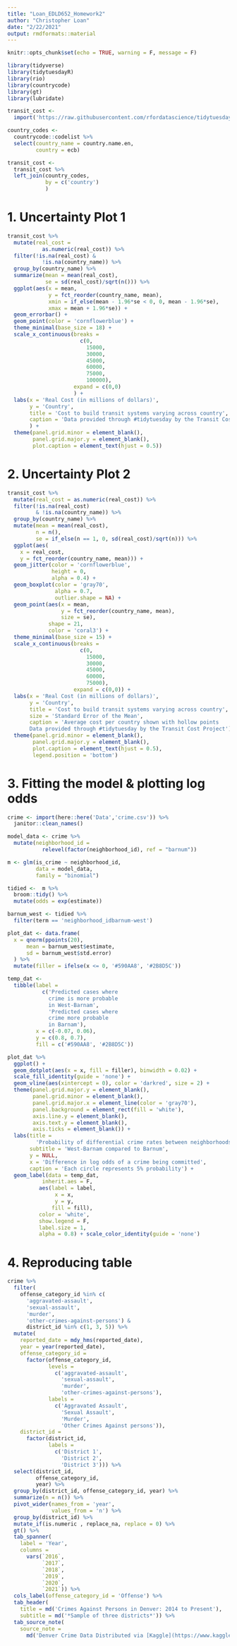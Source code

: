 ```yaml
---
title: "Loan_EDLD652_Homework2"
author: "Christopher Loan"
date: "2/22/2021"
output: rmdformats::material
---
```


```r
knitr::opts_chunk$set(echo = TRUE, warning = F, message = F)
```

```r
library(tidyverse)
library(tidytuesdayR)
library(rio)
library(countrycode)
library(gt)
library(lubridate)
```

```r
transit_cost <- 
  import('https://raw.githubusercontent.com/rfordatascience/tidytuesday/master/data/2021/2021-01-05/transit_cost.csv')
```

```r
country_codes <- 
  countrycode::codelist %>% 
  select(country_name = country.name.en,
         country = ecb)
```

```r
transit_cost <- 
  transit_cost %>% 
  left_join(country_codes, 
            by = c('country')
            )
```

# 1. Uncertainty Plot 1

```r
transit_cost %>% 
  mutate(real_cost = 
           as.numeric(real_cost)) %>% 
  filter(!is.na(real_cost) & 
           !is.na(country_name)) %>% 
  group_by(country_name) %>% 
  summarize(mean = mean(real_cost), 
            se = sd(real_cost)/sqrt(n())) %>% 
  ggplot(aes(x = mean, 
             y = fct_reorder(country_name, mean), 
             xmin = if_else(mean - 1.96*se < 0, 0, mean - 1.96*se), 
             xmax = mean + 1.96*se)) + 
  geom_errorbar() +
  geom_point(color = 'cornflowerblue') + 
  theme_minimal(base_size = 18) + 
  scale_x_continuous(breaks = 
                       c(0, 
                         15000, 
                         30000, 
                         45000, 
                         60000, 
                         75000, 
                         100000), 
                     expand = c(0,0)
                     ) +
  labs(x = 'Real Cost (in millions of dollars)', 
       y = 'Country', 
       title = 'Cost to build transit systems varying across country', 
       caption = 'Data provided through #tidytuesday by the Transit Cost Project'
       ) +
  theme(panel.grid.minor = element_blank(), 
        panel.grid.major.y = element_blank(), 
        plot.caption = element_text(hjust = 0.5))
```

# 2. Uncertainty Plot 2

```r
transit_cost %>% 
  mutate(real_cost = as.numeric(real_cost)) %>% 
  filter(!is.na(real_cost) 
         & !is.na(country_name)) %>% 
  group_by(country_name) %>% 
  mutate(mean = mean(real_cost), 
         n = n(),
         se = if_else(n == 1, 0, sd(real_cost)/sqrt(n))) %>% 
  ggplot(aes(
    x = real_cost, 
    y = fct_reorder(country_name, mean))) + 
  geom_jitter(color = 'cornflowerblue', 
              height = 0, 
              alpha = 0.4) + 
  geom_boxplot(color = 'gray70', 
               alpha = 0.7, 
               outlier.shape = NA) + 
  geom_point(aes(x = mean, 
                 y = fct_reorder(country_name, mean), 
                 size = se), 
             shape = 21, 
             color = 'coral3') +
  theme_minimal(base_size = 15) + 
  scale_x_continuous(breaks = 
                       c(0, 
                         15000, 
                         30000, 
                         45000, 
                         60000, 
                         75000), 
                     expand = c(0,0)) +
  labs(x = 'Real Cost (in millions of dollars)', 
       y = 'Country', 
       title = 'Cost to build transit systems varying across country', 
       size = 'Standard Error of the Mean',
       caption = 'Average cost per country shown with hollow points
       Data provided through #tidytuesday by the Transit Cost Project') +
  theme(panel.grid.minor = element_blank(), 
        panel.grid.major.y = element_blank(), 
        plot.caption = element_text(hjust = 0.5), 
        legend.position = 'bottom')
```

# 3. Fitting the model & plotting log odds

```r
crime <- import(here::here('Data','crime.csv')) %>% 
  janitor::clean_names()
```

```r
model_data <- crime %>% 
  mutate(neighborhood_id = 
           relevel(factor(neighborhood_id), ref = "barnum"))
```

```r
m <- glm(is_crime ~ neighborhood_id, 
         data = model_data,
         family = "binomial")
```

```r
tidied <-  m %>% 
  broom::tidy() %>% 
  mutate(odds = exp(estimate))
```

```r
barnum_west <- tidied %>% 
  filter(term == 'neighborhood_idbarnum-west')
```

```r
plot_dat <- data.frame(
  x = qnorm(ppoints(20), 
      mean = barnum_west$estimate, 
      sd = barnum_west$std.error)
  ) %>% 
  mutate(filler = ifelse(x <= 0, '#590AA8', '#2B8D5C'))

temp_dat <- 
  tibble(label = 
           c('Predicted cases where
             crime is more probable
             in West-Barnam', 
             'Predicted cases where
             crime more probable
             in Barnam'), 
         x = c(-0.07, 0.06), 
         y = c(0.8, 0.7), 
         fill = c('#590AA8', '#2B8D5C'))

plot_dat %>% 
  ggplot() + 
  geom_dotplot(aes(x = x, fill = filler), binwidth = 0.02) +
  scale_fill_identity(guide = 'none') +
  geom_vline(aes(xintercept = 0), color = 'darkred', size = 2) + 
  theme(panel.grid.major.y = element_blank(),
        panel.grid.minor = element_blank(),
        panel.grid.major.x = element_line(color = 'gray70'),
        panel.background = element_rect(fill = 'white'),
        axis.line.y = element_blank(),
        axis.text.y = element_blank(),
        axis.ticks = element_blank()) +
  labs(title = 
         'Probability of differential crime rates between neighborhoods',
       subtitle = 'West-Barnam compared to Barnum',
       y = NULL,
       x = 'Difference in log odds of a crime being committed',
       caption = 'Each circle represents 5% probability') +
  geom_label(data = temp_dat,
           inherit.aes = F,
          aes(label = label,
               x = x,
               y = y, 
              fill = fill),
          color = 'white',
          show.legend = F,
          label.size = 1,
          alpha = 0.8) + scale_color_identity(guide = 'none') 
```

# 4. Reproducing table

```r
crime %>% 
  filter(
    offense_category_id %in% c(
      'aggravated-assault', 
      'sexual-assault', 
      'murder',
      'other-crimes-against-persons') &
      district_id %in% c(1, 3, 5)) %>% 
  mutate(
    reported_date = mdy_hms(reported_date), 
    year = year(reported_date), 
    offense_category_id = 
      factor(offense_category_id, 
             levels = 
               c('aggravated-assault', 
                 'sexual-assault', 
                 'murder',
                 'other-crimes-against-persons'),
             labels = 
               c('Aggravated Assault', 
                 'Sexual Assault', 
                 'Murder',
                 'Other Crimes Against persons')),
    district_id = 
      factor(district_id, 
             labels = 
               c('District 1', 
                 'District 2', 
                 'District 3'))) %>% 
  select(district_id, 
         offense_category_id, 
         year) %>% 
  group_by(district_id, offense_category_id, year) %>% 
  summarize(n = n()) %>% 
  pivot_wider(names_from = 'year', 
              values_from = 'n') %>% 
  group_by(district_id) %>% 
  mutate_if(is.numeric , replace_na, replace = 0) %>% 
  gt() %>% 
  tab_spanner(
    label = 'Year', 
    columns = 
      vars(`2016`, 
           `2017`, 
           `2018`, 
           `2019`, 
           `2020`, 
           `2021`)) %>% 
  cols_label(offense_category_id = 'Offense') %>% 
  tab_header(
    title = md('Crimes Against Persons in Denver: 2014 to Present'), 
    subtitle = md('*Sample of three districts*')) %>% 
  tab_source_note(
    source_note = 
      md('Denver Crime Data Distributed via [Kaggle](https://www.kaggle.com/paultimothymooney/denver-crime-data)'))
```

